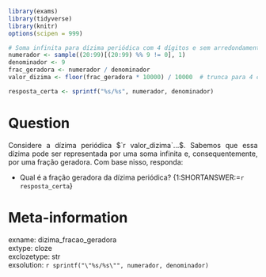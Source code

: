 ```r
library(exams)
library(tidyverse)
library(knitr)
options(scipen = 999)

# Soma infinita para dízima periódica com 4 dígitos e sem arredondamento
numerador <- sample((20:99)[(20:99) %% 9 != 0], 1)
denominador <- 9
frac_geradora <- numerador / denominador
valor_dizima <- floor(frac_geradora * 10000) / 10000  # trunca para 4 casas sem arredondar

resposta_certa <- sprintf("%s/%s", numerador, denominador)
```

Question
========

<p style="text-align: justify;">
Considere a dízima periódica $`r valor_dizima`...$. Sabemos que essa dízima pode ser representada por uma soma infinita e, consequentemente, por uma fração geradora. Com base nisso, responda:
</p>

* Qual é a fração geradora da dízima periódica? {1:SHORTANSWER:=`r resposta_certa`}

Meta-information
================

exname: dizima_fracao_geradora  
extype: cloze  
exclozetype: str  
exsolution: `r sprintf("\"%s/%s\"", numerador, denominador)`
